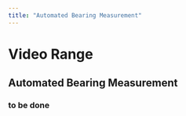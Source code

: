 ```yaml
---
title: "Automated Bearing Measurement"
---
```

Video Range
===========

Automated Bearing Measurement
-----------------------------

  

### to be done